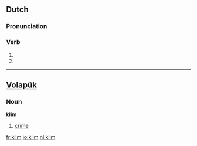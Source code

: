 ==Dutch==

===Pronunciation===
{{IPA|/klɪm/|lang=nl}}

===Verb===
{{infl|nl}}

# {{nl-verb-form|p=1|n=sg|t=pres|m=ind|klimmen}}
# {{nl-verb-form|m=imp|klimmen}}

----

==[[Volapük]]==

===Noun===
'''klim'''

# [[crime]]

[[fr:klim]]
[[io:klim]]
[[nl:klim]]